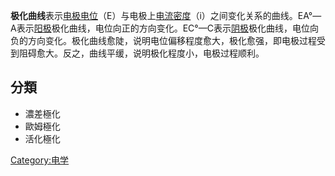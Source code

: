 '''极化曲线'''表示[[电极|电极]][[电位|电位]]（E）与电极上[[电流密度|电流密度]]（i）之间变化关系的曲线。EA°—A表示[[阳极|阳极]]极化曲线，电位向正的方向变化。EC°—C表示[[阴极|阴极]]极化曲线，电位向负的方向变化。极化曲线愈陡，说明电位偏移程度愈大，极化愈强，即电极过程受到阻碍愈大。反之，曲线平缓，说明极化程度小，电极过程顺利。

==分類==
*濃差極化
*歐姆極化
*活化極化



[[Category:电学|Category:电学]]